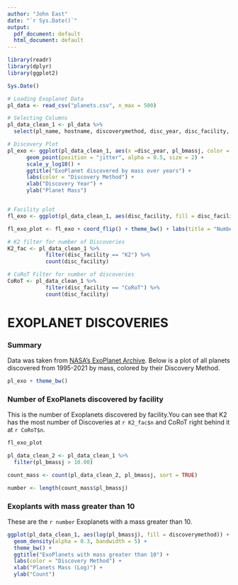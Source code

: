 ```yaml
---
author: "John East"
date: "`r Sys.Date()`"
output:
  pdf_document: default
  html_document: default
---
```

```r
library(readr)
library(dplyr)
library(ggplot2)

Sys.Date()

# Loading Exoplanet Data
pl_data <- read_csv("planets.csv", n_max = 500)

# Selecting Columns
pl_data_clean_1 <- pl_data %>%
  select(pl_name, hostname, discoverymethod, disc_year, disc_facility, pl_bmassj)

# Discovery Plot
pl_exo <- ggplot(pl_data_clean_1, aes(x =disc_year, pl_bmassj, color = discoverymethod)) +
      geom_point(position = "jitter", alpha = 0.5, size = 2) +
      scale_y_log10() +
      ggtitle("ExoPlanet discovered by mass over years") +
      labs(color = "Discovery Method") +
      xlab("Discovery Year") +
      ylab("Planet Mass")


# Facility plot  
fl_exo <- ggplot(pl_data_clean_1, aes(disc_facility, fill = disc_facility)) + geom_bar()

fl_exo_plot <- fl_exo + coord_flip() + theme_bw() + labs(title = "Number of ExoPlanets Discovered by Facility", x = "Facility", y = "Count") + theme(legend.position = "none")

# K2 filter for number of Discoveries
K2_fac <- pl_data_clean_1 %>%
            filter(disc_facility == "K2") %>%
            count(disc_facility)

# CoRoT Filter for number of discoveries
CoRoT <- pl_data_clean_1 %>%
            filter(disc_facility == "CoRoT") %>%
            count(disc_facility)
```

# EXOPLANET DISCOVERIES

### Summary
Data was taken from [NASA's ExoPlanet Archive](https://exoplanetarchive.ipac.caltech.edu/cgi-bin/TblView/nph-tblView?app=ExoTbls&config=PS). Below is a plot of all planets discovered from 1995-2021 by mass, colored by their Discovery Method.

```r
pl_exo + theme_bw()
```



### Number of ExoPlanets discovered by facility
This is the number of Exoplanets discovered by facility.You can see that K2 has the most number of Discoveries at `r K2_fac$n` and CoRoT right behind it at `r CoRoT$n`.

```r
fl_exo_plot
```



```r

pl_data_clean_2 <- pl_data_clean_1 %>%
  filter(pl_bmassj > 10.00)

count_mass <- count(pl_data_clean_2, pl_bmassj, sort = TRUE)

number <- length(count_mass$pl_bmassj)

```

### Exoplants with mass greater than 10
These are the `r number` Exoplanets with a mass greater than 10.
```r

ggplot(pl_data_clean_1, aes(log(pl_bmassj), fill = discoverymethod)) +
  geom_density(alpha = 0.3, bandwidth = 5) +
  theme_bw() +
  ggtitle("ExoPlanets with mass greater than 10") +
  labs(color = "Discovery Method") +
  xlab("Planets Mass (Log)") +
  ylab("Count")
  


```














